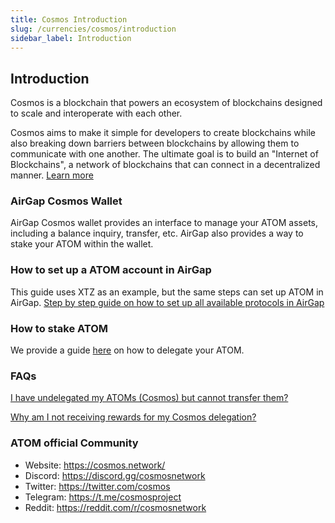 ```yaml
---
title: Cosmos Introduction
slug: /currencies/cosmos/introduction
sidebar_label: Introduction
---
```


## Introduction

Cosmos is a blockchain that powers an ecosystem of blockchains designed to scale and interoperate with each other.

Cosmos aims to make it simple for developers to create blockchains while also breaking down barriers between blockchains by allowing them to communicate with one another. The ultimate goal is to build an "Internet of Blockchains", a network of blockchains that can connect in a decentralized manner. [Learn more](https://cosmos.network/)

### AirGap Cosmos Wallet

AirGap Cosmos wallet provides an interface to manage your ATOM assets, including a balance inquiry, transfer, etc. AirGap also provides a way to stake your ATOM within the wallet.

### How to set up a ATOM account in AirGap

This guide uses XTZ as an example, but the same steps can set up ATOM in AirGap.
[Step by step guide on how to set up all available protocols in AirGap](https://medium.com/airgap-it/airgap-the-step-by-step-guide-c4c3d3fe9a05)

### How to stake ATOM

We provide a guide [here](https://medium.com/airgap-it/secure-cosmos-delegation-62a4b9acdd62) on how to delegate your ATOM.

### FAQs

[I have undelegated my ATOMs (Cosmos) but cannot transfer them?](https://support.airgap.it/troubleshooting/currencies/cosmos/FAQ#i-have-undelegated-my-atoms-cosmos-but-cannot-transfer-them)

[Why am I not receiving rewards for my Cosmos delegation?](https://support.airgap.it/troubleshooting/currencies/cosmos/FAQ#why-am-i-not-receiving-rewards-for-my-cosmos-delegation)

### ATOM official Community

- Website: https://cosmos.network/
- Discord: https://discord.gg/cosmosnetwork
- Twitter: https://twitter.com/cosmos
- Telegram: https://t.me/cosmosproject
- Reddit: https://reddit.com/r/cosmosnetwork
